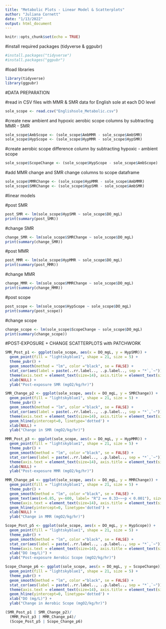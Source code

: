 ```yaml
---
title: "Metabolic Plots - Linear Model & Scatterplots"
author: "Juliana Cornett"
date: "1/13/2022"
output: html_document
---
```


```r
knitr::opts_chunk$set(echo = TRUE)
```

#install required packages (tidyverse & ggpubr)

```r
#install.packages("tidyverse")
#install.packages("ggpubr")
```

#load libraries

```r
library(tidyverse)
library(ggpubr)
```

#DATA PREPARATION

#read in CSV files with MMR & SMR data for English sole at each DO level

```r
sole_scope <- read.csv("Englishsole_Metabolic.csv")
```

#create new ambient and hypoxic aerobic scope columns by subtracting MMR - SMR

```r
sole_scope$AmbScope <- (sole_scope$AmbMMR - sole_scope$AmbSMR)
sole_scope$HypScope <- (sole_scope$HypMMR - sole_scope$HypSMR)
```

#create aerobic scope difference column by subtracting hypoxic - ambient scope

```r
sole_scope$ScopeChange <- (sole_scope$HypScope - sole_scope$AmbScope)
```

#add MMR change and SMR change columns to scope dataframe

```r
sole_scope$MMRChange <- (sole_scope$HypMMR - sole_scope$AmbMMR)
sole_scope$SMRChange <- (sole_scope$HypSMR - sole_scope$AmbSMR)
```

#linear models

#post SMR

```r
post_SMR <- lm(sole_scope$HypSMR ~ sole_scope$DO_mgL)
print(summary(post_SMR))
```

#change SMR

```r
change_SMR <- lm(sole_scope$SMRChange ~ sole_scope$DO_mgL)
print(summary(change_SMR))
```

#post MMR

```r
post_MMR <- lm(sole_scope$HypMMR ~ sole_scope$DO_mgL)
print(summary(post_MMR))
```

#change MMR

```r
change_MMR <- lm(sole_scope$MMRChange ~ sole_scope$DO_mgL)
print(summary(change_MMR))
```

#post scope

```r
post_scope <- lm(sole_scope$HypScope ~ sole_scope$DO_mgL)
print(summary(post_scope))
```

#change scope

```r
change_scope <- lm(sole_scope$ScopeChange ~ sole_scope$DO_mgL)
print(summary(change_scope))
```

#POST-EXPOSURE + CHANGE SCATTERPLOTS with PATCHWORK

```r
SMR_Post_p1 <- ggplot(sole_scope, aes(x = DO_mgL, y = HypSMR)) +
  geom_point(fill = "lightskyblue1", shape = 21, size = 5) +
  theme_pubr() +
  geom_smooth(method = "lm", color ="black", se = FALSE) +
  stat_cor(aes(label = paste(..rr.label.., ..p.label.., sep = "*`,`~")), label.x.npc = "left", label.y.npc = "top", size=6, face="bold") +
  theme(axis.text = element_text(size=14), axis.title = element_text(size=16, face="bold")) + 
  xlab(NULL) +
  ylab("Post-exposure SMR (mgO2/kg/hr)")

SMR_Change_p2 <- ggplot(sole_scope, aes(x = DO_mgL, y = SMRChange)) +
  geom_point(fill = "lightskyblue1", shape = 21, size = 5) +
  theme_pubr() +
  geom_smooth(method = "lm", color ="black", se = FALSE) +
  stat_cor(aes(label = paste(..rr.label.., ..p.label.., sep = "*`,`~")), label.x = 5.5, label.y.npc = "bottom", size=6, face="bold") +
  theme(axis.text = element_text(size=14), axis.title = element_text(size=16, face="bold")) +
  geom_hline(yintercept=0, linetype='dotted') + 
  xlab(NULL) +
  ylab("Change in SMR (mgO2/kg/hr)")

MMR_Post_p3 <- ggplot(sole_scope, aes(x = DO_mgL, y = HypMMR)) +
  geom_point(fill = "lightskyblue1", shape = 21, size = 5) +
  theme_pubr() +
  geom_smooth(method = "lm", color ="black", se = FALSE) +
  stat_cor(aes(label = paste(..rr.label.., ..p.label.., sep = "*`,`~")), label.x.npc = "left", label.y.npc = "top", size=6, face="bold") +
  theme(axis.text = element_text(size=14), axis.title = element_text(size=16, face="bold")) + 
  xlab(NULL) +
  ylab("Post-exposure MMR (mgO2/kg/hr)")

MMR_Change_p4 <- ggplot(sole_scope, aes(x = DO_mgL, y = MMRChange)) +
  geom_point(fill = "lightskyblue1", shape = 21, size = 5) +
  theme_pubr() +
  geom_smooth(method = "lm", color ="black", se = FALSE) +
  geom_text(aes(x=6.85, y=-600, label= "R^2 == 0.33~~~p < 0.001"), size=6, parse = TRUE) +
  theme(axis.text = element_text(size=14), axis.title = element_text(size=16, face="bold")) +
  geom_hline(yintercept=0, linetype='dotted') + 
  xlab(NULL) +
  ylab("Change in MMR (mgO2/kg/hr)")

Scope_Post_p5 <- ggplot(sole_scope, aes(x = DO_mgL, y = HypScope)) +
  geom_point(fill = "lightskyblue1", shape = 21, size = 5) +
  theme_pubr() +
  geom_smooth(method = "lm", color ="black", se = FALSE) +
  stat_cor(aes(label = paste(..rr.label.., ..p.label.., sep = "*`,`~")), label.x.npc = "left", label.y.npc = "top", size=6, face="bold") +
  theme(axis.text = element_text(size=14), axis.title = element_text(size=16, face="bold")) + 
  xlab("DO (mg/L)") +
  ylab("Post-exposure Aerobic Scope (mgO2/kg/hr)")

Scope_Change_p6 <- ggplot(sole_scope, aes(x = DO_mgL, y = ScopeChange)) +
  geom_point(fill = "lightskyblue1", shape = 21, size = 5) +
  theme_pubr() +
  geom_smooth(method = "lm", color ="black", se = FALSE) +
  stat_cor(aes(label = paste(..rr.label.., ..p.label.., sep = "*`,`~")), label.x = 5.5, label.y.npc = "bottom", size=6, face="bold") +
  theme(axis.text = element_text(size=14), axis.title = element_text(size=16, face="bold")) +
  geom_hline(yintercept=0, linetype='dotted') + 
  xlab("DO (mg/L)") +
  ylab("Change in Aerobic Scope (mgO2/kg/hr)")

(SMR_Post_p1 | SMR_Change_p2)/
  (MMR_Post_p3 | MMR_Change_p4)/
  (Scope_Post_p5 | Scope_Change_p6)
```
